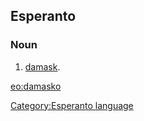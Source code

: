 ==Esperanto==
===Noun===
# [[damask]].

[[eo:damasko]]
[[Category:Esperanto language]]
{{Universala Vortaro}}